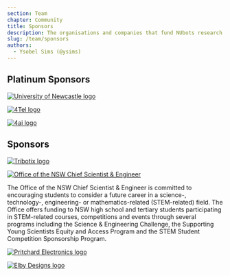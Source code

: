 ```yaml
---
section: Team
chapter: Community
title: Sponsors
description: The organisations and companies that fund NUbots research.
slug: /team/sponsors
authors:
  - Ysobel Sims (@ysims)
---
```


## Platinum Sponsors

[![University of Newcastle logo](./images/uon.png)](https://www.newcastle.edu.au/)

[![4Tel logo](./images/4tel.png)](https://www.4tel.com.au/)

[![4ai logo](./images/4ai.png)](https://4aisys.com/)

## Sponsors

[![Tribotix logo](./images/tribotix.png)](https://tribotix.com/)

[![Office of the NSW Chief Scientist & Engineer](./image/NSW_OCSE.png)](https://www.chiefscientist.nsw.gov.au)

The Office of the NSW Chief Scientist & Engineer is committed to encouraging students to consider a future career in a science-, technology-, engineering- or mathematics-related (STEM-related) field.
The Office offers funding to NSW high school and tertiary students participating in STEM-related courses, competitions and events through several programs including the Science & Engineering Challenge, the Supporting Young Scientists Equity and Access Program and the STEM Student Competition Sponsorship Program. 

[![Pritchard Electronics logo](./images/pritchard.png)](https://pritchardelectronics.com.au/)

[![Elby Designs logo](./images/elby.png)](https://www.elby-designs.com/)
